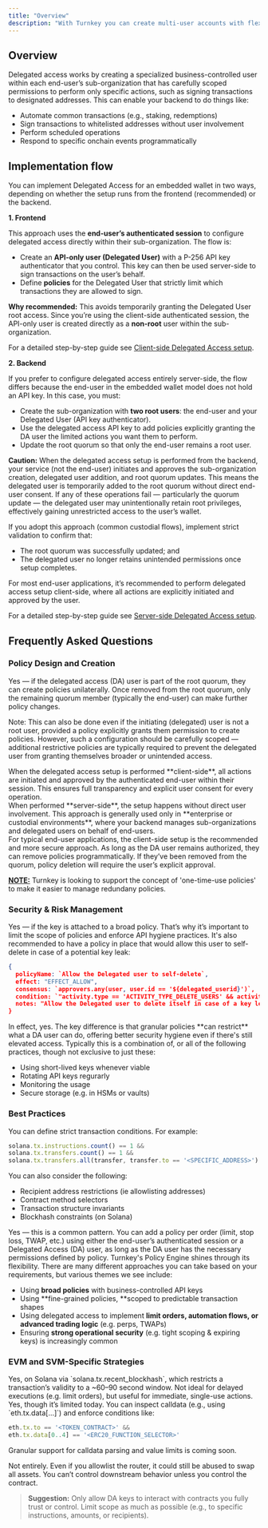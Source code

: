 ```yaml
---
title: "Overview"
description: "With Turnkey you can create multi-user accounts with flexible co-ownership controls. This primitive enables you to establish delegated access to a user’s wallet, reducing or removing the need for them to manually approve each action. You can provide a smoother user experience while ensuring that end-users maintain full control over their wallets."
---
```


## Overview

Delegated access works by creating a specialized business-controlled user within each end-user’s sub-organization that has carefully scoped permissions to perform only specific actions, such as signing transactions to designated addresses. This can enable your backend to do things like:

- Automate common transactions (e.g., staking, redemptions)
- Sign transactions to whitelisted addresses without user involvement
- Perform scheduled operations
- Respond to specific onchain events programmatically

## Implementation flow

You can implement Delegated Access for an embedded wallet in two ways, depending on whether the setup runs from the frontend (recommended) or the backend.

**1. Frontend**

This approach uses the **end-user’s authenticated session** to configure delegated access directly within their sub-organization. The flow is:
- Create an **API-only user (Delegated User)** with a P-256 API key authenticator that you control. This key can then be used server-side to sign transactions on the user’s behalf.
- Define **policies** for the Delegated User that strictly limit which transactions they are allowed to sign.

**Why recommended:** 
This avoids temporarily granting the Delegated User root access. Since you’re using the client-side authenticated session, the API-only user is created directly as a **non-root** user within the sub-organization.

For a detailed step-by-step guide see [Client-side Delegated Access setup](concepts/policies/delegated-access-frontend).

**2. Backend**

If you prefer to configure delegated access entirely server-side, the flow differs because the end-user in the embedded wallet model does not hold an API key. In this case, you must:
- Create the sub-organization with **two root users**: the end-user and your Delegated User (API key authenticator).
- Use the delegated access API key to add policies explicitly granting the DA user the limited actions you want them to perform.
- Update the root quorum so that only the end-user remains a root user.

**Caution:** 
When the delegated access setup is performed from the backend, your service (not the end-user) initiates and approves the sub-organization creation, delegated user addition, and root quorum updates.
This means the delegated user is temporarily added to the root quorum without direct end-user consent. If any of these operations fail — particularly the quorum update — the delegated user may unintentionally retain root privileges, effectively gaining unrestricted access to the user’s wallet.

If you adopt this approach (common custodial flows), implement strict validation to confirm that:
- The root quorum was successfully updated; and
- The delegated user no longer retains unintended permissions once setup completes.

For most end-user applications, it’s recommended to perform delegated access setup client-side, where all actions are explicitly initiated and approved by the user.

For a detailed step-by-step guide see [Server-side Delegated Access setup](concepts/policies/delegated-access-backend).

## Frequently Asked Questions

### Policy Design and Creation

<Accordion title="Can I create policies on behalf of a user without their explicit approval?">
  Yes — if the delegated access (DA) user is part of the root quorum, they can create policies unilaterally. Once removed from the root quorum, only the remaining quorum member (typically the end-user) can make further policy changes.

  Note: This can also be done even if the initiating (delegated) user is not a root user, provided a policy explicitly grants them permission to create policies. However, such a configuration should be carefully scoped — additional restrictive policies are typically required to prevent the delegated user from granting themselves broader or unintended access.
</Accordion>

<Accordion title="When does the user 'approve' a delegated access setup?">
  When the delegated access setup is performed **client-side**, all actions are initiated and approved by the authenticated end-user within their session. This ensures full transparency and explicit user consent for every operation.
  <br />
  When performed **server-side**, the setup happens without direct user involvement. This approach is generally used only in **enterprise or custodial environments**, where your backend manages sub-organizations and delegated users on behalf of end-users.  
  <br />
  For typical end-user applications, the client-side setup is the recommended and more secure approach.
</Accordion>

<Accordion title="After a limit order is filled, how can I remove/null a policy programmatically?">
  As long as the DA user remains authorized, they can remove policies programmatically. If they’ve been removed from the quorum, policy deletion will require the user’s explicit approval.

  **<u>NOTE:</u>** Turnkey is looking to support the concept of 'one-time-use policies' to make it easier to manage redundany policies.
</Accordion>

### Security & Risk Management

<Accordion title="If a delegated API key is leaked, does that allow someone to act on behalf of the user?">
  Yes — if the key is attached to a broad policy. That’s why it’s important to limit the scope of policies and enforce API hygiene practices.
  It's also recommended to have a policy in place that would allow this user to self-delete in case of a potential key leak:

  ```json
  {
    policyName: `Allow the Delegated user to self-delete`,
    effect: "EFFECT_ALLOW",
    consensus: `approvers.any(user, user.id == '${delegated_userid}')`,
    condition: `"activity.type == 'ACTIVITY_TYPE_DELETE_USERS' && activity.params.user_ids.count() == 1 && '${delegated_userid}' in activity.params.user_ids"`,
    notes: "Allow the Delegated user to delete itself in case of a key leak"
  }
  ```
</Accordion>

<Accordion title="Is this the same risk as having a master delegate account?">
  In effect, yes. The key difference is that granular policies **can restrict** what a DA user can do, offering better security hygiene even if there's still elevated access.
</Accordion>

<Accordion title="What are best practices for storing and rotating Delegate Access API keys?">
  Typically this is a combination of, or all of the following practices, though not exclusive to just these:

  - Using short-lived keys whenever viable
  - Rotating API keys regurarly
  - Monitoring the usage
  - Secure storage (e.g. in HSMs or vaults)
</Accordion>

### Best Practices

<Accordion title="How do I scope a delegated access policy to reduce signing risk?">
  You can define strict transaction conditions. For example:

  ```javascript
  solana.tx.instructions.count() == 1 &&
  solana.tx.transfers.count() == 1 &&
  solana.tx.transfers.all(transfer, transfer.to == '<SPECIFIC_ADDRESS>')
  ```

  You can also consider the following:

  - Recipient address restrictions (ie allowlisting addresses)
  - Contract method selectors
  - Transaction structure invariants
  - Blockhash constraints (on Solana)
</Accordion>

<Accordion title="Can I dynamically add policies per limit order without user friction?">
  Yes — this is a common pattern. You can add a policy per order (limit, stop loss, TWAP, etc.) using either the end-user’s authenticated session or a Delegated Access (DA) user, as long as the DA user has the necessary permissions defined by policy.
</Accordion>

<Accordion title="What are common implementation patterns among Turnkey clients using Delegated Access?">
  Turnkey's Policy Engine shines through its flexibility. There are many different approaches you can take based on your requirements, but various themes we see include:

  - Using **broad policies** with business-controlled API keys
  - Using \*\*fine-grained policies, \*\*scoped to predictable transaction shapes
  - Using delegated access to implement **limit orders, automation flows, or advanced trading logic** (e.g. perps, TWAPs)
  - Ensuring **strong operational security** (e.g. tight scoping & expiring keys) is increasingly common
</Accordion>

### EVM and SVM-Specific Strategies

<Accordion title="Are time-bound transactions supported?">
  Yes, on Solana via `solana.tx.recent_blockhash`, which restricts a transaction’s validity to a ~60–90 second window. Not ideal for delayed executions (e.g. limit orders), but useful for immediate, single-use actions.
</Accordion>

<Accordion title="For EVM transactions, can I enforce token-specific or contract-specific limits?">
  Yes, though it’s limited today. You can inspect calldata (e.g., using `eth.tx.data[...]`) and enforce conditions like:

  ```javascript
  eth.tx.to == '<TOKEN_CONTRACT>' &&
  eth.tx.data[0..4] == '<ERC20_FUNCTION_SELECTOR>'
  ```

  Granular support for calldata parsing and value limits is coming soon.
</Accordion>

<Accordion title="Is it safe to whitelist routers (e.g. Jupiter) in delegated access policies?">
  Not entirely. Even if you allowlist the router, it could still be abused to swap all assets. You can’t control downstream behavior unless you control the contract.

  > **Suggestion:** Only allow DA keys to interact with contracts you fully trust or control. Limit scope as much as possible (e.g., to specific instructions, amounts, or recipients).
</Accordion>
